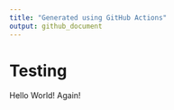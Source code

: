 ---
title: "Generated using GitHub Actions"
output: github_document
---

# Testing

Hello World! Again!

